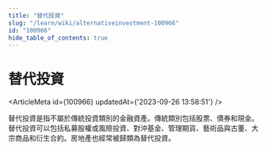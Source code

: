 ```yaml
---
title: "替代投資"
slug: "/learn/wiki/alternativeinvestment-100966"
id: "100966"
hide_table_of_contents: true
---
```



# 替代投資

<ArticleMeta id={100966} updatedAt={'2023-09-26 13:58:51'} />
<div className='border-solid border-b border-t-0 my-4 border-[var(--ifm-color-gray-300)]' />

替代投資是指不屬於傳統投資類別的金融資產。傳統類別包括股票、債券和現金。替代投資可以包括私募股權或風險投資、對沖基金、管理期貨、藝術品與古董、大宗商品和衍生合約。房地產也經常被歸類為替代投資。
